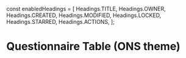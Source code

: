 const enabledHeadings = [
  Headings.TITLE,
  Headings.OWNER,
  Headings.CREATED,
  Headings.MODIFIED,
  Headings.LOCKED,
  Headings.STARRED,
  Headings.ACTIONS,
];


<Meta title="Themed components/ONS/QuestionnaireTable" component={QuestionnaireTable} />

# Questionnaire Table (ONS theme)


<Canvas>
    <Story name="Questionnaire Table">
        <Theme themeName={"ons"}>
            <QuestionnaireTable  enabledHeadings={enabledHeadings}
        sticky={false} questionnaires={questionnaires}></QuestionnaireTable>
        </Theme>
    </Story>
</Canvas>
